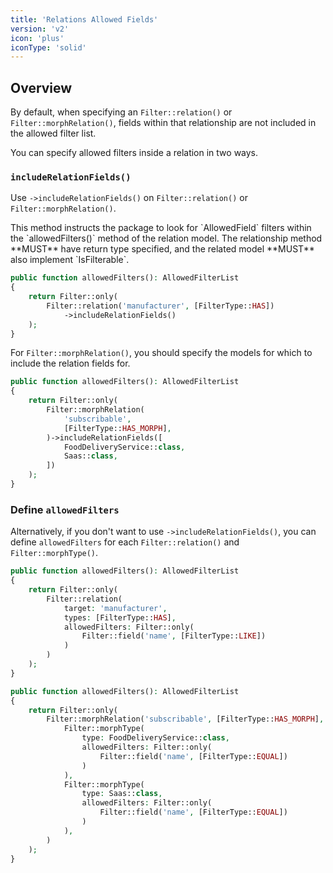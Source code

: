 ```yaml
---
title: 'Relations Allowed Fields'
version: 'v2'
icon: 'plus'
iconType: 'solid'
---
```


## Overview

By default, when specifying an `Filter::relation()` or `Filter::morphRelation()`, fields within that relationship are not included in the allowed filter list.

You can specify allowed filters inside a relation in two ways.

### `includeRelationFields()`

Use `->includeRelationFields()` on `Filter::relation()` or `Filter::morphRelation()`.

<Note>
This method instructs the package to look for `AllowedField` filters within the `allowedFilters()` method of the relation model.
</Note>

<Warning>
The relationship method **MUST** have return type specified, and the related model **MUST** also implement `IsFilterable`.
</Warning>

```php {5}
public function allowedFilters(): AllowedFilterList
{
    return Filter::only(
        Filter::relation('manufacturer', [FilterType::HAS])
            ->includeRelationFields()
    );
}
```

For `Filter::morphRelation()`, you should specify the models for which to include the relation fields for.

```php {7-10}
public function allowedFilters(): AllowedFilterList
{
    return Filter::only(
        Filter::morphRelation(
            'subscribable',
            [FilterType::HAS_MORPH],
        )->includeRelationFields([
            FoodDeliveryService::class,
            Saas::class,
        ])
    );
}
```

### Define `allowedFilters`

Alternatively, if you don't want to use `->includeRelationFields()`, you can define `allowedFilters` for each `Filter::relation()` and `Filter::morphType()`.
```php {7-9}
public function allowedFilters(): AllowedFilterList
{
    return Filter::only(
        Filter::relation(
            target: 'manufacturer',
            types: [FilterType::HAS],
            allowedFilters: Filter::only(
                Filter::field('name', [FilterType::LIKE])
            )
        )
    );
}
```

```php {7-9,13-15}
public function allowedFilters(): AllowedFilterList
{
    return Filter::only(
        Filter::morphRelation('subscribable', [FilterType::HAS_MORPH],
            Filter::morphType(
                type: FoodDeliveryService::class,
                allowedFilters: Filter::only(
                    Filter::field('name', [FilterType::EQUAL])
                )
            ),
            Filter::morphType(
                type: Saas::class,
                allowedFilters: Filter::only(
                    Filter::field('name', [FilterType::EQUAL])
                )
            ),
        )
    );
}
```

